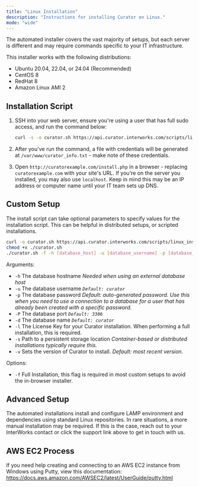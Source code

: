 ```yaml
---
title: "Linux Installation"
description: "Instructions for installing Curator on Linux."
mode: "wide"
---
```



The automated installer covers the vast majority of setups, but each server is different and may require
commands specific to your IT infrastructure.

This installer works with the following distributions:

- Ubuntu 20.04, 22.04, or 24.04 (Recommended)
- CentOS 8
- RedHat 8
- Amazon Linux AMI 2

## Installation Script

1. SSH into your web server, ensure you're using a user that has full sudo access, and run the command below:

   ```bash Install Command
   curl -s -o curator.sh https://api.curator.interworks.com/scripts/linux_install.sh && chmod +x ./curator.sh && ./curator.sh
   ```
2. After you've run the command, a file with credentials will be generated at `/var/www/curator_info.txt` - make note of these credentials.
3. Open `http://curatorexample.com/install.php` in a browser - replacing `curatorexample.com` with your site's URL.
   If you're on the server you installed, you may also use `localhost`.  Keep in mind this may be an IP address or computer
   name until your IT team sets up DNS.

<BrowserInstallStepsSnippet />

## Custom Setup

The install script can take optional parameters to specify values for the installation script. This can be helpful in
distributed setups, or scripted installations.

```bash
curl -o curator.sh https://api.curator.interworks.com/scripts/linux_install.sh
chmod +x ./curator.sh
./curator.sh -f -h [database_host] -u [database_username] -p [database_password] -P [database_port] -d [database_name] -l [license_key] -s [persistent_storage_location] -v [curator_version]
```

Arguments:

- `-h` The database hostname _Needed when using an external database host_
- `-u` The database username  _`Default: curator`_
- `-p` The database password _Default: auto-generated password.  Use this when you need to use a connection to a
  database for a user that has already been created with a specific password._
- `-P` The database port _`Default: 3306`_
- `-d` The database name _`Default: curator`_
- `-l` The License Key for your Curator installation. When performing a full installation, this is required.
- `-s` Path to a persistent storage location _Container-based or distributed installations typically require this._
- `-v` Sets the version of Curator to install. _Default: most recent version._

Options:

- `-f` Full Installation, this flag is required in most custom setups to avoid the in-browser installer.

## Advanced Setup

The automated installations install and configure LAMP environment and dependencies using standard Linux repositories.
In rare situations, a more manual installation may be required. If this is the case, reach out to your InterWorks
contact or click the support link above to get in touch with us.

## AWS EC2 Process

If you need help creating and connecting to an AWS EC2 instance from Windows using Putty, view this documentation:
https://docs.aws.amazon.com/AWSEC2/latest/UserGuide/putty.html